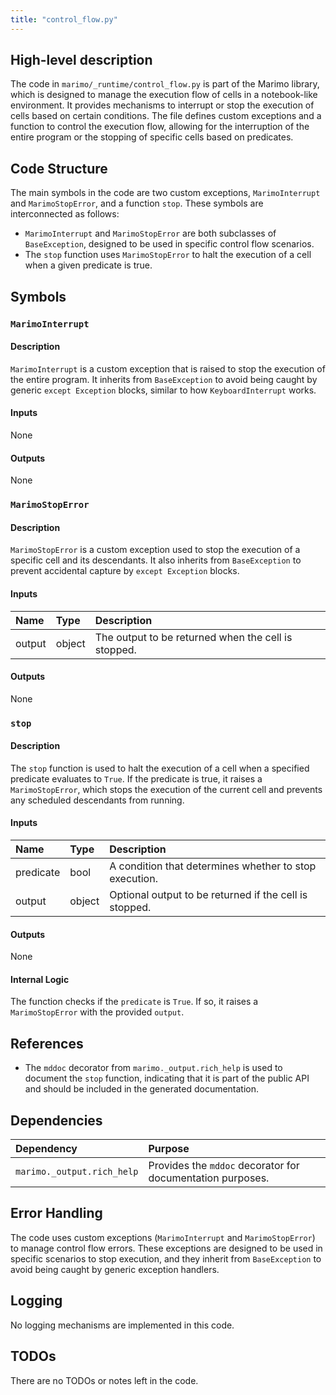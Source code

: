 ```yaml
---
title: "control_flow.py"
---
```


## High-level description

The code in `marimo/_runtime/control_flow.py` is part of the Marimo library, which is designed to manage the execution flow of cells in a notebook-like environment. It provides mechanisms to interrupt or stop the execution of cells based on certain conditions. The file defines custom exceptions and a function to control the execution flow, allowing for the interruption of the entire program or the stopping of specific cells based on predicates.

## Code Structure

The main symbols in the code are two custom exceptions, `MarimoInterrupt` and `MarimoStopError`, and a function `stop`. These symbols are interconnected as follows:
- `MarimoInterrupt` and `MarimoStopError` are both subclasses of `BaseException`, designed to be used in specific control flow scenarios.
- The `stop` function uses `MarimoStopError` to halt the execution of a cell when a given predicate is true.

## Symbols

### `MarimoInterrupt`
#### Description
`MarimoInterrupt` is a custom exception that is raised to stop the execution of the entire program. It inherits from `BaseException` to avoid being caught by generic `except Exception` blocks, similar to how `KeyboardInterrupt` works.

#### Inputs
None

#### Outputs
None

### `MarimoStopError`
#### Description
`MarimoStopError` is a custom exception used to stop the execution of a specific cell and its descendants. It also inherits from `BaseException` to prevent accidental capture by `except Exception` blocks.

#### Inputs
| Name   | Type    | Description                        |
|:-------|:--------|:-----------------------------------|
| output | object  | The output to be returned when the cell is stopped. |

#### Outputs
None

### `stop`
#### Description
The `stop` function is used to halt the execution of a cell when a specified predicate evaluates to `True`. If the predicate is true, it raises a `MarimoStopError`, which stops the execution of the current cell and prevents any scheduled descendants from running.

#### Inputs
| Name      | Type    | Description                                      |
|:----------|:--------|:-------------------------------------------------|
| predicate | bool    | A condition that determines whether to stop execution. |
| output    | object  | Optional output to be returned if the cell is stopped. |

#### Outputs
None

#### Internal Logic
The function checks if the `predicate` is `True`. If so, it raises a `MarimoStopError` with the provided `output`.

## References

- The `mddoc` decorator from `marimo._output.rich_help` is used to document the `stop` function, indicating that it is part of the public API and should be included in the generated documentation.

## Dependencies

| Dependency                  | Purpose                                      |
|:----------------------------|:---------------------------------------------|
| `marimo._output.rich_help`  | Provides the `mddoc` decorator for documentation purposes. |

## Error Handling

The code uses custom exceptions (`MarimoInterrupt` and `MarimoStopError`) to manage control flow errors. These exceptions are designed to be used in specific scenarios to stop execution, and they inherit from `BaseException` to avoid being caught by generic exception handlers.

## Logging

No logging mechanisms are implemented in this code.

## TODOs

There are no TODOs or notes left in the code.